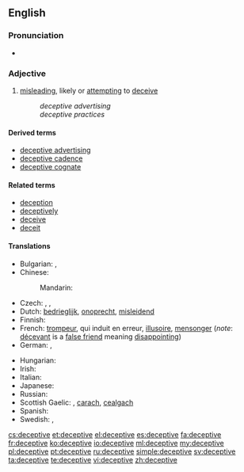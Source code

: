 ==English==

===Pronunciation===
* {{IPA|/dɪ.ˈsɛp.tɪv/}}

===Adjective===
{{en-adj}}

# [[misleading]], likely or [[attempting]] to [[deceive]]
#: ''deceptive advertising''
#: ''deceptive practices''

====Derived terms====
* [[deceptive advertising]]
* [[deceptive cadence]]
* [[deceptive cognate]]

====Related terms====
* [[deception]]
* [[deceptively]]
* [[deceive]]
* [[deceit]]

====Translations====
{{trans-top|likely or attempting to deceive}}
* Bulgarian: {{t+|bg|измамен}},  {{t+|bg|заблуждаващ}}
* Chinese:
*: Mandarin: {{t|cmn|迷惑|tr=míhuò de|alt=迷惑的|sc=Hani}}
* Czech: {{t-|cs|klamný}}, {{t-|cs|zavádějící}}, {{t-|cs|ošidný}}
* Dutch: [[bedrieglijk]], [[onoprecht]], [[misleidend]]
* Finnish: {{t+|fi|petollinen}}
* French: [[trompeur]], qui induit en erreur, [[illusoire]], [[mensonger]] (''note'': [[décevant]] is a [[false friend]] meaning [[disappointing]])
* German: {{t-|de|betrügerisch}}, {{t-|de|irreführend}}
{{trans-mid}}
* Hungarian: {{t-|hu|megtévesztő}}
* Irish: {{t-|ga|fabhtach}}
* Italian: {{t-|it|ingannevole}}
* Japanese: {{t-|ja|欺瞞的|tr=ぎまんてき, gimanteki|sc=Jpan}}
* Russian: {{t+|ru|обманчивый|tr=obmánčivyj|sc=Cyrl}}
* Scottish Gaelic: {{t-|gd|mealltach}}, [[carach]], [[cealgach]]
* Spanish: {{t+|es|engañoso}}
* Swedish: {{t-|sv|missledande}}, {{t+|sv|missvisande}}
{{trans-bottom}}

[[cs:deceptive]]
[[et:deceptive]]
[[el:deceptive]]
[[es:deceptive]]
[[fa:deceptive]]
[[fr:deceptive]]
[[ko:deceptive]]
[[io:deceptive]]
[[ml:deceptive]]
[[my:deceptive]]
[[pl:deceptive]]
[[pt:deceptive]]
[[ru:deceptive]]
[[simple:deceptive]]
[[sv:deceptive]]
[[ta:deceptive]]
[[te:deceptive]]
[[vi:deceptive]]
[[zh:deceptive]]